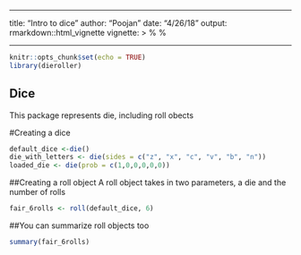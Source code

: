 ---
title: "Intro to dice"
author: "Poojan"
date: "4/26/18"
output: rmarkdown::html_vignette
vignette: >
  %\VignetteIndexEntry{Vignette Title}
  %\VignetteEngine{knitr::rmarkdown}
  \usepackage[utf8]{inputenc}---

```{r setup, include=FALSE}
knitr::opts_chunk$set(echo = TRUE)
library(dieroller)
```

## Dice

This package represents die, including roll obects

#Creating a dice

```{r}
default_dice <-die()
die_with_letters <- die(sides = c("z", "x", "c", "v", "b", "n"))
loaded_die <- die(prob = c(1,0,0,0,0,0))
```

##Creating a roll object
A roll object takes in two parameters, a die and the number of rolls

```{r}
fair_6rolls <- roll(default_dice, 6)
```

##You can summarize roll objects too
```{r}
summary(fair_6rolls)
```

